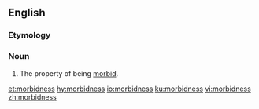 ==English==

===Etymology===
{{suffix|morbid|ness|lang=en}}

===Noun===
{{en-noun|-}}

# The property of being [[morbid]].

[[et:morbidness]]
[[hy:morbidness]]
[[io:morbidness]]
[[ku:morbidness]]
[[vi:morbidness]]
[[zh:morbidness]]